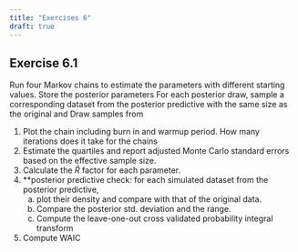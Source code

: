 ```yaml
---
title: "Exercises 6"
draft: true
---
```



## Exercise 6.1

Run four Markov chains to estimate the parameters with different starting values. Store the posterior parameters
For each posterior draw, sample a corresponding dataset from the posterior predictive with the same size as the original and Draw samples from

1. Plot the chain including burn in and warmup period. How many iterations does it take for the chains
2. Estimate the quartiles and report adjusted Monte Carlo standard errors based on the effective sample size.
3. Calculate the $\widehat{R}$ factor for each parameter.
4. **posterior predictive check: for each simulated dataset from the posterior predictive,
     a. plot their density and compare with that of the original data.
     b. Compare the posterior std. deviation and the range.
     c. Compute the leave-one-out cross validated probability integral transform
5. Compute WAIC
